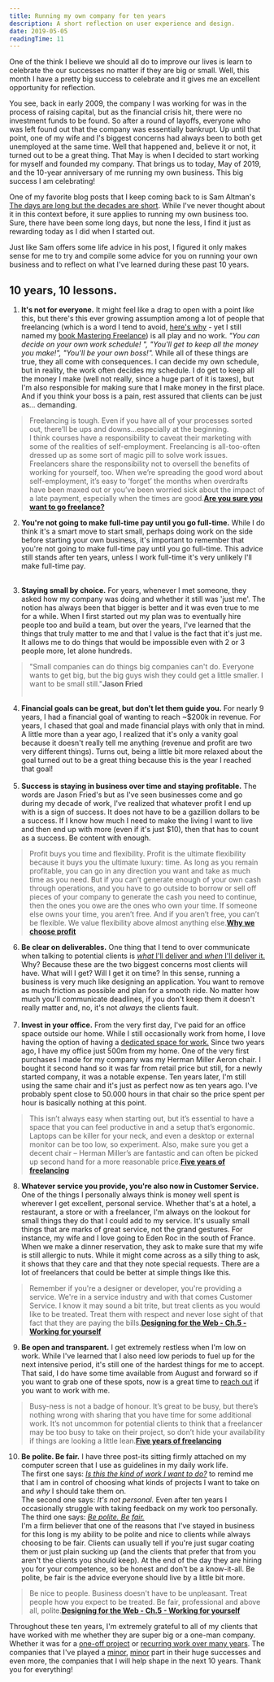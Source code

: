 ```yaml
---
title: Running my own company for ten years
description: A short reflection on user experience and design.
date: 2019-05-05
readingTime: 11
---
```


One of the think I believe we should all do to improve our lives is learn to celebrate the our successes no matter if they are big or small. Well, this month I have a pretty big success to celebrate and it gives me an excellent opportunity for reflection.

You see, back in early 2009, the company I was working for was in the process of raising capital, but as the financial crisis hit, there were no investment funds to be found. So after a round of layoffs, everyone who was left found out that the company was essentially bankrupt. Up until that point, one of my wife and I's biggest concerns had always been to both get unemployed at the same time. Well that happened and, believe it or not, it turned out to be a great thing. That May is when I decided to start working for myself and founded my company. That brings us to today, May of 2019, and the 10-year anniversary of me running my own business. This big success I am celebrating!

One of my favorite blog posts that I keep coming back to is Sam Altman's [The days are long but the decades are short](https://blog.samaltman.com/the-days-are-long-but-the-decades-are-short). While I've never thought about it in this context before, it sure applies to running my own business too. Sure, there have been some long days, but none the less, I find it just as rewarding today as I did when I started out.

Just like Sam offers some life advice in his post, I figured it only makes sense for me to try and compile some advice for you on running your own business and to reflect on what I've learned during these past 10 years.

## 10 years, 10 lessons.

1. **It's not for everyone.** It might feel like a drag to open with a point like this, but there's this ever growing assumption among a lot of people that freelancing (which is a word I tend to avoid, [here's why](/fword/) - yet I still named my [book Mastering Freelance](https://masteringfreelance.com)) is all play and no work. *"You can decide on your own work schedule! ", "You'll get to keep all the money you make!", "You'll be your own boss!".* While all of these things are true, they all come with consequences. I can decide my own schedule, but in reality, the work often decides my schedule. I do get to keep all the money I make (well not really, since a huge part of it is taxes), but I'm also responsible for making sure that I make money in the first place. And if you think your boss is a pain, rest assured that clients can be just as... demanding.
>Freelancing is tough. Even if you have all of your processes sorted out, there’ll be ups and downs…especially at the beginning.<br />I think courses have a responsibility to caveat their marketing with some of the realities of self-employment. Freelancing is all-too-often dressed up as some sort of magic pill to solve work issues.
<br />Freelancers share the responsibility not to oversell the benefits of working for yourself, too. When we’re spreading the good word about self-employment, it’s easy to ‘forget’ the months when overdrafts have been maxed out or you’ve been worried sick about the impact of a late payment, especially when the times are good.**[Are you sure you want to go freelance?](https://worknotes.co.uk/career/are-you-sure-you-want-to-go-freelance/)**

2. **You're not going to make full-time pay until you go full-time.** While I do think it's a smart move to start small, perhaps doing work on the side before starting your own business, it's important to remember that you're not going to make full-time pay until you go full-time. This advice still stands after ten years, unless I work full-time it's very unlikely I'll make full-time pay.<br /><br />

3. **Staying small by choice.** For years, whenever I met someone, they asked how my company was doing and whether it still was 'just me'. The notion has always been that bigger is better and it was even true to me for a while. When I first started out my plan was to eventually hire people too and build a team, but over the years, I've learned that the things that truly matter to me and that I value is the fact that it's just me. It allows me to do things that would be impossible even with 2 or 3 people more, let alone hundreds.
>"Small companies can do things big companies can't do. Everyone wants to get big, but the big guys wish they could get a little smaller. I want to be small still."**Jason Fried**
<br /><br />
4. **Financial goals can be great, but don't let them guide you.** For nearly 9 years, I had a financial goal of wanting to reach ~$200k in revenue. For years, I chased that goal and made financial plays with only that in mind. A little more than a year ago, I realized that it's only a vanity goal because it doesn't really tell me anything (revenue and profit are two very different things). Turns out, being a little bit more relaxed about the goal turned out to be a great thing because this is the year I reached that goal!
<br /><br />
5. **Success is staying in business over time and staying profitable.** The words are Jason Fried's but as I've seen businesses come and go during my decade of work, I've realized that whatever profit I end up with is a sign of success. It does not have to be a gazillion dollars to be a success. If I know how much I need to make the living I want to live and then end up with more (even if it's just $10), then that has to count as a success. Be content with enough.
>Profit buys you time and flexibility. Profit is the ultimate flexibility because it buys you the ultimate luxury: time. As long as you remain profitable, you can go in any direction you want and take as much time as you need. But if you can’t generate enough of your own cash through operations, and you have to go outside to borrow or sell off pieces of your company to generate the cash you need to continue, then the ones you owe are the ones who own your time. If someone else owns your time, you aren’t free. And if you aren’t free, you can’t be flexible. We value flexibility above almost anything else.**[Why we choose profit](https://m.signalvnoise.com/why-we-choose-profit/)**

6. **Be clear on deliverables.** One thing that I tend to over communicate when talking to potential clients is [*what* I'll deliver and *when* I'll deliver it.](/work-with-me/) Why? Because these are the two biggest concerns most clients will have. What will I get? Will I get it on time? In this sense, running a business is very much like designing an application. You want to remove as much friction as possible and plan for a smooth ride. No matter how much you'll communicate deadlines, if you don't keep them it doesn't really matter and, no, it's not *always* the clients fault.
<br /><br />
7. **Invest in your office.**
From the very first day, I've paid for an office space outside our home. While I still occasionally work from home, I love having the option of having a [dedicated space for work.](/about/) Since two years ago, I have my office just 500m from my home. One of the very first purchases I made for my company was my Herman Miller Aeron chair. I bought it second hand so it was far from retail price but still, for a newly started company, it was a notable expense. Ten years later, I'm still using the same chair and it's just as perfect now as ten years ago. I've probably spent close to 50.000 hours in that chair so the price spent per hour is basically nothing at this point.
>This isn’t always easy when starting out, but it’s essential to have a space that you can feel productive in and a setup that’s ergonomic. Laptops can be killer for your neck, and even a desktop or external monitor can be too low, so experiment. Also, make sure you get a decent chair – Herman Miller’s are fantastic and can often be picked up second hand for a more reasonable price.**[Five years of freelancing](https://worknotes.co.uk/career/five-years-of-freelancing-20-practical-tips/)**

8. **Whatever service you provide, you're also now in Customer Service.**
One of the things I personally always think is money well spent is wherever I get excellent, personal service. Whether that's at a hotel, a restaurant, a store or with a freelancer, I'm always on the lookout for small things they do that I could add to my service. It's usually small things that are marks of great service, not the grand gestures. For instance, my wife and I love going to Eden Roc in the south of France. When we make a dinner reservation, they ask to make sure that my wife is still allergic to nuts. While it might come across as a silly thing to ask, it shows that they care and that they note special requests. There are a lot of freelancers that could be better at simple things like this.
>Remember if you're a designer or developer, you're providing a service. We're in a service industry and with that comes Customer Service. I know it may sound a bit trite, but treat clients as you would like to be treated. Treat them with respect and never lose sight of that fact that they are paying the bills.**[Designing for the Web - Ch.5 - Working for yourself](https://designingfortheweb.co.uk/part1/chapter5/)**
9. **Be open and transparent.**
I get extremely restless when I'm low on work. While I've learned that I also need low periods to fuel up for the next intensive period, it's still one of the hardest things for me to accept. That said, I do have some time available from August and forward so if you want to grab one of these spots, now is a great time to [reach out](/contact) if you want to work with me.
>Busy-ness is not a badge of honour. It’s great to be busy, but there’s nothing wrong with sharing that you have time for some additional work. It’s not uncommon for potential clients to think that a freelancer may be too busy to take on their project, so don’t hide your availability if things are looking a little lean.**[Five years of freelancing](https://worknotes.co.uk/career/five-years-of-freelancing-20-practical-tips/)**
10. **Be polite. Be fair.** I have three post-its sitting firmly attached on my computer screen that I use as guidelines in my daily work life.<br />
The first one says: *[Is this the kind of work I want to do?](/calm/)* to remind me that I am in control of choosing what kinds of projects I want to take on and *why* I should take them on.<br />
The second one says: *It's not personal.* Even after ten years I occasionally struggle with taking feedback on my work too personally.<br />
The third one says: *[Be polite. Be fair.](https://gretchenrubin.com/podcast-episode/a-little-happier-be-polite-be-fair/)*<br />
I'm a firm believer that one of the reasons that I've stayed in business for this long is my ability to be polite and nice to clients while always choosing to be fair. Clients can usually tell if you're just sugar coating them or just plain sucking up (and the clients that prefer that from you aren't the clients you should keep). At the end of the day they are hiring you for your competence, so be honest and don't be a know-it-all. Be polite, be fair is the advice everyone should live by a little bit more.
>Be nice to people. Business doesn't have to be unpleasant. Treat people how you expect to be treated. Be fair, professional and above all, polite.**[Designing for the Web - Ch.5 - Working for yourself](https://designingfortheweb.co.uk/part1/chapter5/)**

Throughout these ten years, I'm extremely grateful to all of my clients that have worked with me whether they are super big or a one-man company. Whether it was for a [one-off project](/case/telia/) or [recurring work over many years](/case/eon/). The companies that I've played a [minor](/case/frank/), [minor](https://www.shopify.com/enterprise/australian-ecommerce-fashion-the-5th) part in their huge successes and even more, the companies that I will help shape in the next 10 years. Thank you for everything!